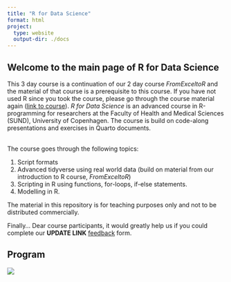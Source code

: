 ```yaml
---
title: "R for Data Science"
format: html
project:
  type: website
  output-dir: ./docs
---
```


## Welcome to the main page of R for Data Science 

This 3 day course is a continuation of our 2 day course *FromExceltoR* and the material of that course is a prerequisite to this course. If you have not used R since you took the course, please go through the course material again ([link to course](https://center-for-health-data-science.github.io/FromExceltoR/)). *R for Data Science* is an advanced course in R-programming for researchers at the Faculty of Health and Medical Sciences (SUND), University of Copenhagen. The course is build on code-along presentations and exercises in Quarto documents.

\
The course goes through the following topics:

1.  Script formats
2.  Advanced tidyverse using real world data (build on material from our introduction to R course, *FromExceltoR*)
3.  Scripting in R using functions, for-loops, if-else statements. 
4.  Modelling in R. 

The material in this repository is for teaching purposes only and not to be distributed commercially.

Finally... Dear course participants, it would greatly help us if you could complete our **UPDATE LINK** [feedback](https://forms.office.com/e/amK1D9wLtd) form.

## Program

![](figures/program/program.003.jpeg)


